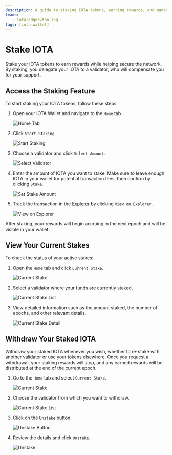 ```yaml
---
description: A guide to staking IOTA tokens, earning rewards, and managing your staked assets.
teams:
   - iotaledger/tooling
tags: [iota-wallet]
---
```

# Stake IOTA

Stake your IOTA tokens to earn rewards while helping secure the network.
By staking, you delegate your IOTA to a validator, who will compensate you for your support.

## Access the Staking Feature

To start staking your IOTA tokens, follow these steps:

1. Open your IOTA Wallet and navigate to the `Home` tab.

   ![Home Tab](/img/about-iota/iota-wallet/how-to/basics/home-tab.png)

2. Click `Start Staking`.

   ![Start Staking](/img/about-iota/iota-wallet/how-to/stake/start-staking.png)

3. Choose a validator and click `Select Amount`.

   ![Select Validator](/img/about-iota/iota-wallet/how-to/stake/select-validator.png)

4. Enter the amount of IOTA you want to stake. Make sure to leave enough IOTA in your wallet for potential transaction fees, then confirm by clicking `Stake`.

   ![Set Stake Amount](/img/about-iota/iota-wallet/how-to/stake/set-stake-amount.png)

5. Track the transaction in the [Explorer](https://explorer.rebased.iota.org/) by clicking `View on Explorer`.

   ![View on Explorer](/img/about-iota/iota-wallet/how-to/stake/view-on-explorer.png)

After staking, your rewards will begin accruing in the next epoch and will be visible in your wallet.

## View Your Current Stakes

To check the status of your active stakes:

1. Open the `Home` tab and click `Current Stake`.

   ![Current Stake](/img/about-iota/iota-wallet/how-to/stake/current-stake.png)

2. Select a validator where your funds are currently staked.

   ![Current Stake List](/img/about-iota/iota-wallet/how-to/stake/current-stake-list.png)

3. View detailed information such as the amount staked, the number of epochs, and other relevant details.

   ![Current Stake Detail](/img/about-iota/iota-wallet/how-to/stake/current-stake-detail.png)

## Withdraw Your Staked IOTA

Withdraw your staked IOTA whenever you wish, whether to re-stake with another validator or use your tokens elsewhere.
Once you request a withdrawal, your staking rewards will stop,
and any earned rewards will be distributed at the end of the current epoch.

1. Go to the `Home` tab and select `Current Stake`.

   ![Current Stake](/img/about-iota/iota-wallet/how-to/stake/current-stake.png)

2. Choose the validator from which you want to withdraw.

   ![Current Stake List](/img/about-iota/iota-wallet/how-to/stake/current-stake-list.png)

3. Click on the `Unstake` button.

   ![Unstake Button](/img/about-iota/iota-wallet/how-to/stake/unstake-button.png)

4. Review the details and click `Unstake`.

   ![Unstake](/img/about-iota/iota-wallet/how-to/stake/unstake.png)
